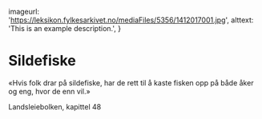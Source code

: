   imageurl: 'https://leksikon.fylkesarkivet.no/mediaFiles/5356/1412017001.jpg',
  alttext: 'This is an example description.',
}
 

# Sildefiske

«Hvis folk drar på sildefiske, har de rett til å kaste fisken opp på både åker og eng, hvor de enn vil.»

Landsleiebolken, kapittel 48
